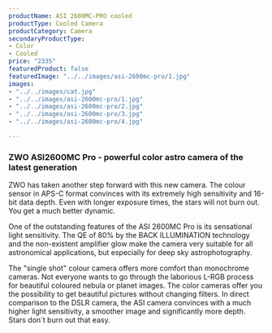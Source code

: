 ```yaml
---
productName: ASI 2600MC-PRO cooled
productType: Cooled Camera
productCategory: Camera
secondaryProductType:
- Color
- Cooled
price: "2335"
featuredProduct: false
featuredImage: "../../images/asi-2600mc-pro/1.jpg"
images:
- "../../images/cat.jpg"
- "../../images/asi-2600mc-pro/1.jpg"
- "../../images/asi-2600mc-pro/2.jpg"
- "../../images/asi-2600mc-pro/3.jpg"
- "../../images/asi-2600mc-pro/4.jpg"

---
```

### ZWO ASI2600MC Pro - powerful color astro camera of the latest generation

ZWO has taken another step forward with this new camera. The colour sensor in APS-C format convinces with its extremely high sensitivity and 16-bit data depth. Even with longer exposure times, the stars will not burn out. You get a much better dynamic.

One of the outstanding features of the ASI 2600MC Pro is its sensational light sensitivity. The QE of 80% by the BACK ILLUMINATION technology and the non-existent amplifier glow make the camera very suitable for all astronomical applications, but especially for deep sky astrophotography.

The "single shot" colour camera offers more comfort than monochrome cameras. Not everyone wants to go through the laborious L-RGB process for beautiful coloured nebula or planet images. The color cameras offer you the possibility to get beautiful pictures without changing filters. In direct comparison to the DSLR camera, the ASI camera convinces with a much higher light sensitivity, a smoother image and significantly more depth. Stars don´t burn out that easy.